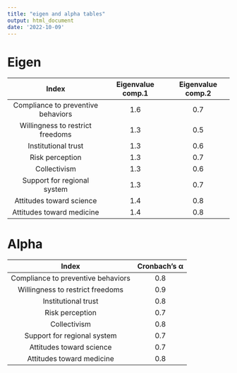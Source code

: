 ```yaml
---
title: "eigen and alpha tables"
output: html_document
date: '2022-10-09'
---
```


# Eigen

 **Index**                          | **Eigenvalue comp.1** | **Eigenvalue comp.2** 
:----------------------------------:|:---------------------:|:---------------------:
 Compliance to preventive behaviors | 1.6                   | 0.7                   
 Willingness to restrict freedoms   | 1.3                   | 0.5                   
 Institutional trust                | 1.3                   | 0.6                   
 Risk perception                    | 1.3                   | 0.7                   
 Collectivism                       | 1.3                   | 0.6                   
 Support for regional system        | 1.3                   | 0.7                   
 Attitudes toward science           | 1.4                   | 0.8                   
 Attitudes toward medicine          | 1.4                   | 0.8                   

# Alpha
 **Index**                          | **Cronbach's α** 
:----------------------------------:|:----------------:
 Compliance to preventive behaviors | 0.8              
 Willingness to restrict freedoms   | 0.9              
 Institutional trust                | 0.8              
 Risk perception                    | 0.7              
 Collectivism                       | 0.8              
 Support for regional system        | 0.7              
 Attitudes toward science           | 0.7              
 Attitudes toward medicine          | 0.8   




